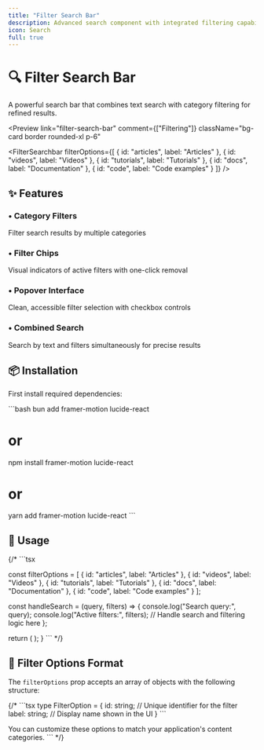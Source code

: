 ```yaml
---
title: "Filter Search Bar"
description: Advanced search component with integrated filtering capabilities
icon: Search 
full: true
---
```



# 🔍 Filter Search Bar

A powerful search bar that combines text search with category filtering for refined results.

<Preview
  link="filter-search-bar"
  comment={["Filtering"]}
  className="bg-card border rounded-xl p-6"
>
  <FilterSearchbar 
    filterOptions={[
      { id: "articles", label: "Articles" },
      { id: "videos", label: "Videos" },
      { id: "tutorials", label: "Tutorials" },
      { id: "docs", label: "Documentation" },
      { id: "code", label: "Code examples" }
    ]} 
  />
</Preview>

## ✨ Features

<div className="grid grid-cols-1 md:grid-cols-2 gap-4 mt-6">
  <div className="p-4  border rounded-lg bg-card">
    <h3 className="font-semibold flex items-center gap-2">
      <span className="text-primary">•</span> Category Filters
    </h3>
    <p className="mt-2 text-sm text-muted-foreground">
      Filter search results by multiple categories
    </p>
  </div>
  <div className="p-4  border rounded-lg bg-card">
    <h3 className="flex items-center gap-2 font-semibold">
      <span className="text-primary">•</span> Filter Chips
    </h3>
    <p className="text-muted-foreground mt-2 text-sm">
      Visual indicators of active filters with one-click removal
    </p>
  </div>

  <div className="p-4  border rounded-lg bg-card">
    <h3 className="flex items-center gap-2 font-semibold">
      <span className="text-primary">•</span> Popover Interface
    </h3>
    <p className="text-muted-foreground mt-2 text-sm">
      Clean, accessible filter selection with checkbox controls
    </p>
  </div>

  <div className="p-4  border rounded-lg bg-card">
    <h3 className="font-semibold flex items-center gap-2">
      <span className="text-primary">•</span> Combined Search
    </h3>
    <p className="mt-2 text-sm text-muted-foreground">
      Search by text and filters simultaneously for precise results
    </p>
  </div>
</div>

## 📦 Installation

First install required dependencies:

\`\`\`bash
bun add framer-motion lucide-react
# or
npm install framer-motion lucide-react
# or
yarn add framer-motion lucide-react
\`\`\`

## 🧩 Usage

{/* \`\`\`tsx

  const filterOptions = [
    { id: "articles", label: "Articles" },
    { id: "videos", label: "Videos" },
    { id: "tutorials", label: "Tutorials" },
    { id: "docs", label: "Documentation" },
    { id: "code", label: "Code examples" }
  ];

  const handleSearch = (query, filters) => {
    console.log("Search query:", query);
    console.log("Active filters:", filters);
    // Handle search and filtering logic here
  };

  return (
    <FilterSearchbar 
      onSearch={handleSearch} 
      filterOptions={filterOptions} 
      placeholder="Search with filters..." 
    />
  );
}
\`\`\` */}

## 🔄 Filter Options Format

The `filterOptions` prop accepts an array of objects with the following structure:

{/* \`\`\`tsx
type FilterOption = {
  id: string;    // Unique identifier for the filter
  label: string; // Display name shown in the UI
}
\`\`\`

You can customize these options to match your application's content categories.
\`\`\` */}

